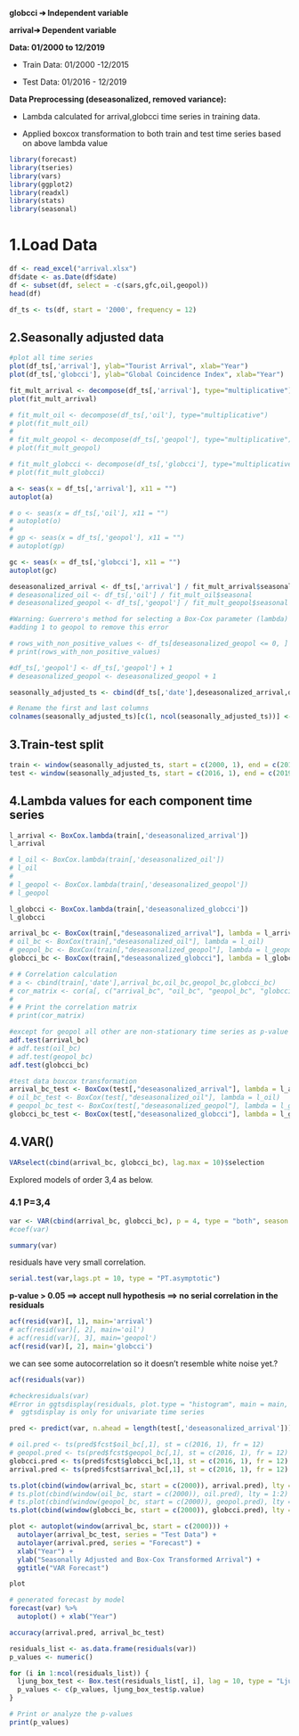 **globcci ➔ Independent variable**

**arrival➔ Dependent variable**

**Data: 01/2000 to 12/2019**

-   Train Data: 01/2000 -12/2015

-   Test Data: 01/2016 - 12/2019

**Data Preprocessing (deseasonalized, removed variance):**

-   Lambda calculated for arrival,globcci time series in training data.

-   Applied boxcox transformation to both train and test time series based on above lambda value

```r
library(forecast)
library(tseries) 
library(vars)
library(ggplot2)
library(readxl)
library(stats)
library(seasonal)
```

# 1.Load Data

```r
df <- read_excel("arrival.xlsx")
df$date <- as.Date(df$date)
df <- subset(df, select = -c(sars,gfc,oil,geopol))
head(df)
```

```r
df_ts <- ts(df, start = '2000', frequency = 12)
```

## 2.Seasonally adjusted data

```r
#plot all time series
plot(df_ts[,'arrival'], ylab="Tourist Arrival", xlab="Year")
plot(df_ts[,'globcci'], ylab="Global Coincidence Index", xlab="Year")
```

```r
fit_mult_arrival <- decompose(df_ts[,'arrival'], type="multiplicative")
plot(fit_mult_arrival)

# fit_mult_oil <- decompose(df_ts[,'oil'], type="multiplicative")
# plot(fit_mult_oil)
# 
# fit_mult_geopol <- decompose(df_ts[,'geopol'], type="multiplicative")
# plot(fit_mult_geopol)

# fit_mult_globcci <- decompose(df_ts[,'globcci'], type="multiplicative")
# plot(fit_mult_globcci)
```

```r
a <- seas(x = df_ts[,'arrival'], x11 = "")
autoplot(a)

# o <- seas(x = df_ts[,'oil'], x11 = "")
# autoplot(o)
# 
# gp <- seas(x = df_ts[,'geopol'], x11 = "")
# autoplot(gp)

gc <- seas(x = df_ts[,'globcci'], x11 = "")
autoplot(gc)
```

```r
deseasonalized_arrival <- df_ts[,'arrival'] / fit_mult_arrival$seasonal
# deseasonalized_oil <- df_ts[,'oil'] / fit_mult_oil$seasonal
# deseasonalized_geopol <- df_ts[,'geopol'] / fit_mult_geopol$seasonal
```

```r
#Warning: Guerrero's method for selecting a Box-Cox parameter (lambda) is given for strictly positive data.
#adding 1 to geopol to remove this error

# rows_with_non_positive_values <- df_ts[deseasonalized_geopol <= 0, ]
# print(rows_with_non_positive_values)
```

```r
#df_ts[,'geopol'] <- df_ts[,'geopol'] + 1
# deseasonalized_geopol <- deseasonalized_geopol + 1
```

```r
seasonally_adjusted_ts <- cbind(df_ts[,'date'],deseasonalized_arrival,df_ts[,'globcci'])
```

```r
# Rename the first and last columns
colnames(seasonally_adjusted_ts)[c(1, ncol(seasonally_adjusted_ts))] <- c("date", "deseasonalized_globcci")
```

## 3.Train-test split

```r
train <- window(seasonally_adjusted_ts, start = c(2000, 1), end = c(2015, 12))
test <- window(seasonally_adjusted_ts, start = c(2016, 1), end = c(2019, 12))
```

## 4.Lambda values for each component time series

```r
l_arrival <- BoxCox.lambda(train[,'deseasonalized_arrival'])
l_arrival

# l_oil <- BoxCox.lambda(train[,'deseasonalized_oil'])
# l_oil
# 
# l_geopol <- BoxCox.lambda(train[,'deseasonalized_geopol'])
# l_geopol

l_globcci <- BoxCox.lambda(train[,'deseasonalized_globcci'])
l_globcci
```

```r
arrival_bc <- BoxCox(train[,"deseasonalized_arrival"], lambda = l_arrival)
# oil_bc <- BoxCox(train[,"deseasonalized_oil"], lambda = l_oil)
# geopol_bc <- BoxCox(train[,"deseasonalized_geopol"], lambda = l_geopol)
globcci_bc <- BoxCox(train[,"deseasonalized_globcci"], lambda = l_globcci)
```

```r
# # Correlation calculation
# a <- cbind(train[,'date'],arrival_bc,oil_bc,geopol_bc,globcci_bc)
# cor_matrix <- cor(a[, c("arrival_bc", "oil_bc", "geopol_bc", "globcci_bc")])
# 
# # Print the correlation matrix
# print(cor_matrix)
```

```r
#except for geopol all other are non-stationary time series as p-value >0.05
adf.test(arrival_bc)
# adf.test(oil_bc)
# adf.test(geopol_bc)
adf.test(globcci_bc)
```

```r
#test data boxcox transformation
arrival_bc_test <- BoxCox(test[,"deseasonalized_arrival"], lambda = l_arrival)
# oil_bc_test <- BoxCox(test[,"deseasonalized_oil"], lambda = l_oil)
# geopol_bc_test <- BoxCox(test[,"deseasonalized_geopol"], lambda = l_geopol)
globcci_bc_test <- BoxCox(test[,"deseasonalized_globcci"], lambda = l_globcci)
```

## 4.VAR()

```r
VARselect(cbind(arrival_bc, globcci_bc), lag.max = 10)$selection
```

Explored models of order 3,4 as below.

### 4.1 P=3,4

```r
var <- VAR(cbind(arrival_bc, globcci_bc), p = 4, type = "both", season = 12)
#coef(var)
```

```r
summary(var)
```

residuals have very small correlation.

```r
serial.test(var,lags.pt = 10, type = "PT.asymptotic")
```

**p-value \> 0.05 ==\> accept null hypothesis ==\> no serial correlation in the residuals**

```r
acf(resid(var)[, 1], main='arrival')
# acf(resid(var)[, 2], main='oil')
# acf(resid(var)[, 3], main='geopol')
acf(resid(var)[, 2], main='globcci')
```

we can see some autocorrelation so it doesn't resemble white noise yet.?

```r
acf(residuals(var))
```

```r
#checkresiduals(var)
#Error in ggtsdisplay(residuals, plot.type = "histogram", main = main,  : 
#  ggtsdisplay is only for univariate time series
```

```r
pred <- predict(var, n.ahead = length(test[,'deseasonalized_arrival']))

# oil.pred <- ts(pred$fcst$oil_bc[,1], st = c(2016, 1), fr = 12)
# geopol.pred <- ts(pred$fcst$geopol_bc[,1], st = c(2016, 1), fr = 12)
globcci.pred <- ts(pred$fcst$globcci_bc[,1], st = c(2016, 1), fr = 12)
arrival.pred <- ts(pred$fcst$arrival_bc[,1], st = c(2016, 1), fr = 12)
```

```r
ts.plot(cbind(window(arrival_bc, start = c(2000)), arrival.pred), lty = 1:2)
# ts.plot(cbind(window(oil_bc, start = c(2000)), oil.pred), lty = 1:2)
# ts.plot(cbind(window(geopol_bc, start = c(2000)), geopol.pred), lty = 1:2)
ts.plot(cbind(window(globcci_bc, start = c(2000)), globcci.pred), lty = 1:2)
```

```r
plot <- autoplot(window(arrival_bc, start = c(2000))) + 
  autolayer(arrival_bc_test, series = "Test Data") + 
  autolayer(arrival.pred, series = "Forecast") + 
  xlab("Year") + 
  ylab("Seasonally Adjusted and Box-Cox Transformed Arrival") + 
  ggtitle("VAR Forecast")
```

```r
plot
```

```r
# generated forecast by model
forecast(var) %>%
  autoplot() + xlab("Year")
```

```r
accuracy(arrival.pred, arrival_bc_test)
```

```r

residuals_list <- as.data.frame(residuals(var))
p_values <- numeric()

for (i in 1:ncol(residuals_list)) {
  ljung_box_test <- Box.test(residuals_list[, i], lag = 10, type = "Ljung-Box")
  p_values <- c(p_values, ljung_box_test$p.value)
}

# Print or analyze the p-values
print(p_values)
```
